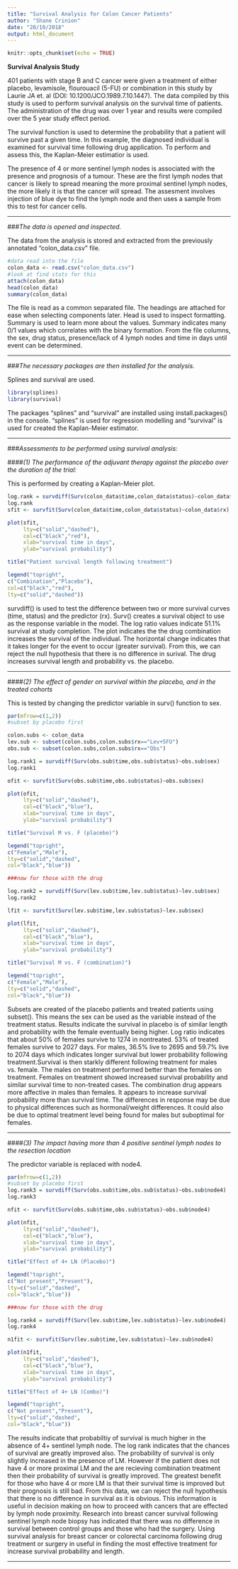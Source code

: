 ```yaml
---
title: "Survival Analysis for Colon Cancer Patients"
author: "Shane Crinion"
date: "20/10/2018"
output: html_document
---
```


```r
knitr::opts_chunk$set(echo = TRUE)
```

**Survival Analysis Study**

401 patients with stage B and C cancer were given a treatment of either placebo, levamisole, flourouacil (5-FU) or combination in this study by Laurie JA et. al (DOI: 10.1200/JCO.1989.7.10.1447). The data compiled by this study is used to perform survival analysis on the survival time of patients. The administration of the drug was over 1 year and results were compiled over the 5 year study effect period.

The survival function is used to determine the probability that a patient will survive past a given time. In this example, the diagnosed individual is examined for survival time following drug application. To perform and assess this, the Kaplan-Meier estimatior is used.  

The presence of 4 or more sentinel lymph nodes is associated with the presence and prognosis of a tumour. These are the first lymph nodes that cancer is likely to spread meaning the more proximal sentinel lymph nodes, the more likely it is that the cancer will spread. The assesment involves injection of blue dye to find the lymph node and then uses a sample from this to test for cancer cells.

---

###*The data is opened and inspected.*

The data from the analysis is stored and extracted from the previously annotated "colon_data.csv" file.

```r
#data read into the file
colon_data <- read.csv("colon_data.csv")
#look at find stats for this
attach(colon_data)
head(colon_data)
summary(colon_data)

```

The file is read as a common separated file. The headings are attached for ease when selecting components later. Head is used to inspect formatting. Summary is used to learn more about the values. Summary indicates many 0/1 values which correlates with the binary formation. 
From the file columns, the sex, drug status, presence/lack of 4 lymph nodes and time in days until event can be determined.  

---

###*The necessary packages are then installed for the analysis.* 

Splines and survival are used.

```r
library(splines)
library(survival)
```

The packages "splines" and "survival" are installed using install.packages() in the console. "splines" is used for regression modelling and "survival" is used for created the Kaplan-Meier estimator. 

---

###*Assessments to be performed using survival analysis:*

####*(1) The performance of the adjuvant therapy against the placebo over the duration of the trial:*

This is performed by creating a Kaplan-Meier plot. 

```r
log.rank = survdiff(Surv(colon_data$time,colon_data$status)~colon_data$rx) 
log.rank
sfit <- survfit(Surv(colon_data$time,colon_data$status)~colon_data$rx)

plot(sfit,
     lty=c("solid","dashed"),
     col=c("black","red"),
     xlab="survival time in days",
     ylab="survival probability")

title("Patient survival length following treatment")

legend("topright",
c("Combination","Placebo"),
col=c("black","red"),
lty=c("solid","dashed"))

```

survdiff() is used to test the difference between two or more survival curves (time, status) and the predictor (rx). Surv() creates a survival object to use as the response variable in the model. The log ratio values indicate 51.1% survival at study completion. The plot indicates the the drug combination increases the survival of the individual. The horizontal change indicates that it takes longer for the event to occur (greater survival). From this, we can reject the null hypothesis that there is no difference in surival. The drug increases survival length and probability vs. the placebo.
 
---

####*(2) The effect of gender on survival within the placebo, and in the treated cohorts*

This is tested by changing the predictor variable in surv() function to sex.

```r

par(mfrow=c(1,2))
#subset by placebo first

colon.subs <- colon_data 
lev.sub <- subset(colon.subs,colon.subs$rx=="Lev+5FU")
obs.sub <- subset(colon.subs,colon.subs$rx=="Obs")

log.rank1 = survdiff(Surv(obs.sub$time,obs.sub$status)~obs.sub$sex) 
log.rank1

ofit <- survfit(Surv(obs.sub$time,obs.sub$status)~obs.sub$sex)

plot(ofit,
     lty=c("solid","dashed"),
     col=c("black","blue"),
     xlab="survival time in days",
     ylab="survival probability")

title("Survival M vs. F (placebo)")

legend("topright",
c("Female","Male"),
lty=c("solid","dashed",
col="black","blue"))

###now for those with the drug

log.rank2 = survdiff(Surv(lev.sub$time,lev.sub$status)~lev.sub$sex) 
log.rank2

lfit <- survfit(Surv(lev.sub$time,lev.sub$status)~lev.sub$sex)

plot(lfit,
     lty=c("solid","dashed"),
     col=c("black","blue"),
     xlab="survival time in days",
     ylab="survival probability")

title("Survival M vs. F (combination)")

legend("topright",
c("Female","Male"),
lty=c("solid","dashed",
col="black","blue"))


```


Subsets are created of the placebo patients and treated patients using subset(). This means the sex can be used as the variable instead of the treatment status. Results indicate the survival in placebo is of similar length and probability with the female eventually being higher. Log ratio indicates that about 50% of females survive to 1274 in nontreated. 53% of treated females survive to 2027 days. For males, 36.5% live to 2695 and 59.7% live to 2074 days which indicates longer survival but lower probability following treatment.Survival is then starkly different following treatment for males vs. female. The males on treatment performed better than the females on treatment. Females on treatment showed increased survival probability and similar survival time to non-treated cases. The combination drug appears more affective in males than females. It appears to increase survival probability more than survival time. The differences in response may be due to physical differences such as hormonal/weight differences. It could also be due to optimal treatment level being found for males but suboptimal for females.

---

####*(3) The impact having more than 4 positive sentinel lymph nodes to the resection location*

The predictor variable is replaced with node4. 

```r

par(mfrow=c(1,2))
#subset by placebo first
log.rank3 = survdiff(Surv(obs.sub$time,obs.sub$status)~obs.sub$node4) 
log.rank3

nfit <- survfit(Surv(obs.sub$time,obs.sub$status)~obs.sub$node4)

plot(nfit,
     lty=c("solid","dashed"),
     col=c("black","blue"),
     xlab="survival time in days",
     ylab="survival probability")

title("Effect of 4+ LN (Placebo)")

legend("topright",
c("Not present","Present"),
lty=c("solid","dashed",
col="black","blue"))

###now for those with the drug

log.rank4 = survdiff(Surv(lev.sub$time,lev.sub$status)~lev.sub$node4) 
log.rank4

n1fit <- survfit(Surv(lev.sub$time,lev.sub$status)~lev.sub$node4)

plot(n1fit,
     lty=c("solid","dashed"),
     col=c("black","blue"),
     xlab="survival time in days",
     ylab="survival probability")

title("Effect of 4+ LN (Combo)")

legend("topright",
c("Not present","Present"),
lty=c("solid","dashed",
col="black","blue"))
```

The results indicate that probabiltiy of survival is much higher in the absence of 4+ sentinel lymph node. The log rank indicates that the chances of survival are greatly improved also. The probability of survival is only slightly increased in the presence of LM. However if the patient does not have 4 or more proximal LM and the are recieving combination treatment then their probability of survival is greatly improved. The greatest benefit for those who have 4 or more LM is that their survival time is improved but their prognosis is still bad. From this data, we can reject the null hypothesis that there is no difference in survival as it is obvious. This information is useful in decision making on how to proceed with cancers that are effected by lymph node proximity. Research into breast cancer survival following sentinel lymph node biopsy has indicated that there was no difference in survival between control groups and those who had the surgery. Using survival analysis for breast cancer or colorectal carcinoma following drug treatment or surgery in useful in finding the most effective treatment for increase survival probability and length. 

---